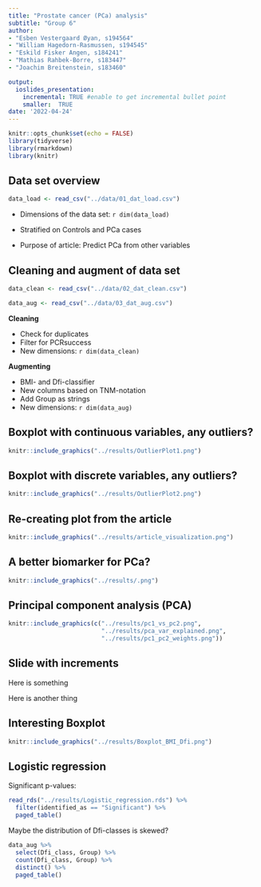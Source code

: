 ```yaml
---
title: "Prostate cancer (PCa) analysis"
subtitle: "Group 6"
author: 
- "Esben Vestergaard Øyan, s194564"
- "William Hagedorn-Rasmussen, s194545"
- "Eskild Fisker Angen, s184241"
- "Mathias Rahbek-Borre, s183447"
- "Joachim Breitenstein, s183460"

output:
  ioslides_presentation:
    incremental: TRUE #enable to get incremental bullet point
    smaller:  TRUE
date: '2022-04-24'
---
```


```r
knitr::opts_chunk$set(echo = FALSE)
library(tidyverse)
library(rmarkdown)
library(knitr)
```

## Data set overview
```r
data_load <- read_csv("../data/01_dat_load.csv") 
```

- Dimensions of the data set: `r dim(data_load)`

- Stratified on Controls and PCa cases

- Purpose of article: Predict PCa from other variables

## Cleaning and augment of data set {.build}
```r
data_clean <- read_csv("../data/02_dat_clean.csv") 
```

```r
data_aug <- read_csv("../data/03_dat_aug.csv")
```
<div>
**Cleaning** 
</div>

- Check for duplicates
- Filter for PCRsuccess
- New dimensions: `r dim(data_clean)`

<div>
**Augmenting** 
</div>

- BMI- and Dfi-classifier  
- New columns based on TNM-notation  
- Add Group as strings  
- New dimensions: `r dim(data_aug)`  

## Boxplot with continuous variables, any outliers?
```r
knitr::include_graphics("../results/OutlierPlot1.png")
```

## Boxplot with discrete variables, any outliers?
```r
knitr::include_graphics("../results/OutlierPlot2.png")
```

## Re-creating plot from the article
```r
knitr::include_graphics("../results/article_visualization.png")
```

## A better biomarker for PCa?
```r
knitr::include_graphics("../results/.png")
```

## Principal component analysis (PCA)
```r
knitr::include_graphics(c("../results/pc1_vs_pc2.png",
                          "../results/pca_var_explained.png",
                          "../results/pc1_pc2_weights.png"))
```

## Slide with increments {.build}
<div>
Here is something
</div>
<div>
Here is another thing
</div>



## Interesting Boxplot
```r
knitr::include_graphics("../results/Boxplot_BMI_Dfi.png")
```


## Logistic regression {.build}
Significant p-values:
```r
read_rds("../results/Logistic_regression.rds") %>%
  filter(identified_as == "Significant") %>% 
  paged_table()
```
<div>
Maybe the distribution of Dfi-classes is skewed?
```r
data_aug %>% 
  select(Dfi_class, Group) %>% 
  count(Dfi_class, Group) %>% 
  distinct() %>% 
  paged_table()
```
</div>
